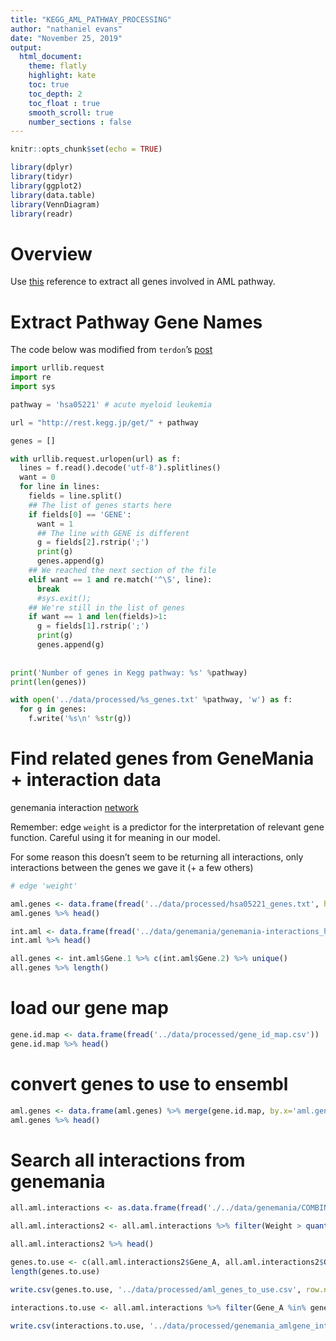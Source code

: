 ```yaml
---
title: "KEGG_AML_PATHWAY_PROCESSING"
author: "nathaniel evans"
date: "November 25, 2019"
output:
  html_document: 
    theme: flatly 
    highlight: kate
    toc: true
    toc_depth: 2
    toc_float : true
    smooth_scroll: true
    number_sections : false
---
```


```r
knitr::opts_chunk$set(echo = TRUE)

library(dplyr)
library(tidyr)
library(ggplot2)
library(data.table)
library(VennDiagram)
library(readr)
```

# Overview 

Use [this](https://www.genome.jp/kegg-bin/show_pathway?hsa05221) reference to extract all genes involved in AML pathway. 



# Extract Pathway Gene Names 

The code below was modified from `terdon`'s [post](https://bioinformatics.stackexchange.com/questions/2561/how-can-i-extract-gene-names-for-a-metabolic-pathway-from-kegg)

```python

import urllib.request
import re
import sys

pathway = 'hsa05221' # acute myeloid leukemia 

url = "http://rest.kegg.jp/get/" + pathway

genes = []

with urllib.request.urlopen(url) as f:
  lines = f.read().decode('utf-8').splitlines()
  want = 0
  for line in lines:
    fields = line.split()
    ## The list of genes starts here
    if fields[0] == 'GENE':
      want = 1
      ## The line with GENE is different
      g = fields[2].rstrip(';')
      print(g)
      genes.append(g)
    ## We reached the next section of the file
    elif want == 1 and re.match('^\S', line):
      break
      #sys.exit();
    ## We're still in the list of genes
    if want == 1 and len(fields)>1:
      g = fields[1].rstrip(';')
      print(g)
      genes.append(g)
      
      
print('Number of genes in Kegg pathway: %s' %pathway)
print(len(genes))

with open('../data/processed/%s_genes.txt' %pathway, 'w') as f: 
  for g in genes: 
    f.write('%s\n' %str(g))
```

# Find related genes from GeneMania + interaction data 

genemania interaction [network](https://genemania.org/search/homo-sapiens/KIT/3815/FLT3/PIK3CA/PIK3CD/PIK3CB/PIK3R1/PIK3R2/PIK3R3/AKT1/AKT2/AKT3/CHUK/IKBKB/IKBKG/NFKB1/RELA/BAD/MTOR/EIF4EBP1/RPS6KB1/RPS6KB2/GRB2/SOS1/SOS2/HRAS/NRAS/KRAS/ARAF/BRAF/RAF1/MAP2K1/MAP2K2/MAPK1/MAPK3/STAT3/STAT5A/STAT5B/PIM1/PIM2/RUNX1/CSF1R/MPO/CSF2/IL3/RUNX1T1/PML/RARA/ZBTB16/CEBPA/PER2/SPI1/CD14/ITGAM/FCGR1A/CEBPE/BCL2A1/CCNA2/CCNA1/MYC/DUSP6/JUP/TCF7/TCF7L1/TCF7L2/LEF1/CCND1/PPARD/)

Remember: edge `weight` is a predictor for the interpretation of relevant gene function. Careful using it for meaning in our model. 

For some reason this doesn't seem to be returning all interactions, only interactions between the genes we gave it (+ a few others)

```r
# edge 'weight'

aml.genes <- data.frame(fread('../data/processed/hsa05221_genes.txt', header=F))$V1 
aml.genes %>% head()

int.aml <- data.frame(fread('../data/genemania/genemania-interactions_hsa05221.txt')) 
int.aml %>% head()

```


```r
all.genes <- int.aml$Gene.1 %>% c(int.aml$Gene.2) %>% unique()
all.genes %>% length()
```

# load our gene map 

```r
gene.id.map <- data.frame(fread('../data/processed/gene_id_map.csv'))
gene.id.map %>% head()
```

# convert genes to use to ensembl

```r
aml.genes <- data.frame(aml.genes) %>% merge(gene.id.map, by.x='aml.genes', by.y = 'HGNC_sym')
aml.genes %>% head()
```


# Search all interactions from genemania

```r

all.aml.interactions <- as.data.frame(fread('./../data/genemania/COMBINED.DEFAULT_NETWORKS.BP_COMBINING.txt', sep='\t')) %>% filter(Gene_A %in% aml.genes$ensembl_id | Gene_B %in% aml.genes$ensembl_id) 
```

```r

all.aml.interactions2 <- all.aml.interactions %>% filter(Weight > quantile(all.aml.interactions$Weight, 0.992)) %>% select(-Weight)

all.aml.interactions2 %>% head() 

genes.to.use <- c(all.aml.interactions2$Gene_A, all.aml.interactions2$Gene_B) %>% unique()
length(genes.to.use)
```
```r
write.csv(genes.to.use, '../data/processed/aml_genes_to_use.csv', row.names=F)
```

```r
interactions.to.use <- all.aml.interactions %>% filter(Gene_A %in% genes.to.use & Gene_B %in% genes.to.use)

write.csv(interactions.to.use, '../data/processed/genemania_amlgene_interactions.csv', row.names=F) 
```





